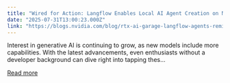 ```yaml
---
title: "Wired for Action: Langflow Enables Local AI Agent Creation on NVIDIA RTX PCs"
date: "2025-07-31T13:00:23.000Z"
link: "https://blogs.nvidia.com/blog/rtx-ai-garage-langflow-agents-remix/"
---
```


Interest in generative AI is continuing to grow, as new models include more capabilities. With the latest advancements, even enthusiasts without a developer background can dive right into tapping thes...

[Read more](https://blogs.nvidia.com/blog/rtx-ai-garage-langflow-agents-remix/)
